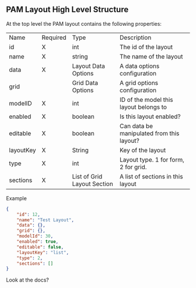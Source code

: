 
<Meta title="Data/Structures"/>

## PAM Layout High Level Structure

At the top level the PAM layout contains the following properties:

<table>
    <tr>
        <td>Name</td>
        <td>Required</td>
        <td>Type</td>
        <td>Description</td>
    </tr>
    <tr>
        <td>id</td>
        <td>X</td>
        <td>int</td>
        <td>The id of the layout</td>
    </tr>
    <tr>
        <td>name</td>
        <td>X</td>
        <td>string</td>
        <td>The name of the layout</td>
    </tr>
    <tr>
        <td>data</td>
        <td>X</td>
        <td>Layout Data Options</td>
        <td>A data options configuration</td>
    </tr>
    <tr>
        <td>grid</td>
        <td></td>
        <td>Grid Data Options</td>
        <td>A grid options configuration</td>
    </tr>
    <tr>
        <td>modelID</td>
        <td>X</td>
        <td>int</td>
        <td>ID of the model this layout belongs to</td>
    </tr>
    <tr>
        <td>enabled</td>
        <td>X</td>
        <td>boolean</td>
        <td>Is this layout enabled?</td>
    </tr>
    <tr>
        <td>editable</td>
        <td>X</td>
        <td>boolean</td>
        <td>Can data be manipulated from this layout?</td>
    </tr>
    <tr>
        <td>layoutKey</td>
        <td>X</td>
        <td>String</td>
        <td>Key of the layout</td>
    </tr>
    <tr>
        <td>type</td>
        <td>X</td>
        <td>int</td>
        <td>Layout type. 1 for form, 2 for grid.</td>
    </tr>
    <tr>
        <td>sections</td>
        <td>X</td>
        <td>List of Grid Layout Section</td>
        <td>A list of sections in this layout</td>
    </tr>
</table>


Example

```json
{
    "id": 12,
    "name": "Test Layout",
    "data": {},
    "grid": {},
    "modelId": 30,
    "enabled": true,
    "editable": false,
    "layoutKey": "list",
    "type": 2,
    "sections": []
}
```

<Canvas>
  <Story name="PAM Layout">
    Look at the docs?
  </Story>
</Canvas>